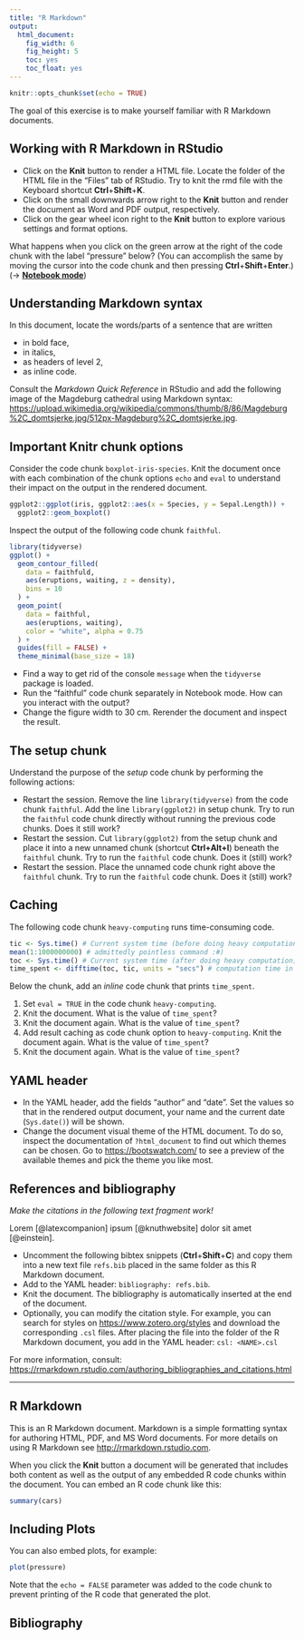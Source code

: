 ---
title: "R Markdown"
output:
  html_document:
    fig_width: 6
    fig_height: 5
    toc: yes
    toc_float: yes
---

```{r setup, include=FALSE}
knitr::opts_chunk$set(echo = TRUE)
```

The goal of this exercise is to make yourself familiar with R Markdown documents.

## Working with R Markdown in RStudio

- Click on the **Knit** button to render a HTML file. Locate the folder of 
the HTML file in the "Files" tab of RStudio. 
Try to knit the rmd file with the Keyboard shortcut **Ctrl**+**Shift**+**K**.
- Click on the small downwards arrow right to the **Knit** button and render the document as Word and PDF output, respectively.
- Click on the gear wheel icon right to the **Knit** button to explore various settings and format options.

What happens when you click on the green arrow at the right of the code chunk with the label "pressure" below? 
(You can accomplish the same by moving the cursor into the code chunk and then pressing **Ctrl**+**Shift**+**Enter**.) 
(-> [**Notebook mode**](https://bookdown.org/yihui/rmarkdown/notebook.html))

## Understanding Markdown syntax

In this document, locate the words/parts of a sentence that are written 

- in bold face,
- in italics,
- as headers of level 2,
- as inline code.

Consult the _Markdown Quick Reference_ in RStudio and add the following image of the Magdeburg cathedral using Markdown syntax: <https://upload.wikimedia.org/wikipedia/commons/thumb/8/86/Magdeburg%2C_domtsjerke.jpg/512px-Magdeburg%2C_domtsjerke.jpg>.

## Important Knitr chunk options

Consider the code chunk `boxplot-iris-species`. 
Knit the document once with each combination of the chunk options `echo` and `eval` to understand their impact on the output in the rendered document.

```{r boxplot-iris-species, echo = TRUE, eval = TRUE}
ggplot2::ggplot(iris, ggplot2::aes(x = Species, y = Sepal.Length)) +
  ggplot2::geom_boxplot()
```

Inspect the output of the following code chunk `faithful`.

```{r faithful}
library(tidyverse)
ggplot() + 
  geom_contour_filled(
    data = faithfuld, 
    aes(eruptions, waiting, z = density), 
    bins = 10
  ) + 
  geom_point(
    data = faithful, 
    aes(eruptions, waiting), 
    color = "white", alpha = 0.75
  ) +
  guides(fill = FALSE) + 
  theme_minimal(base_size = 18)
```

- Find a way to get rid of the console `message` when the `tidyverse` package is loaded. 
- Run the "faithful" code chunk separately in Notebook mode. How can you interact with the output?
- Change the figure width to 30 cm. Rerender the document and inspect the result.

## The setup chunk

Understand the purpose of the _setup_ code chunk by performing the following actions:

- Restart the session. Remove the line `library(tidyverse)` from the code chunk `faithful`. 
Add the line `library(ggplot2)` in setup chunk. 
Try to run the `faithful` code chunk directly  without running the previous code chunks. Does it still work?
- Restart the session. 
Cut `library(ggplot2)` from the setup chunk and place it into a new unnamed chunk (shortcut **Ctrl+Alt+I**) beneath the `faithful` chunk. 
Try to run the `faithful` code chunk.
Does it (still) work?
- Restart the session. 
Place the unnamed code chunk right above the `faithful` chunk. 
Try to run the `faithful` code chunk. 
Does it (still) work?

## Caching

The following code chunk `heavy-computing` runs time-consuming code.

```{r heavy-computing, eval = FALSE}
tic <- Sys.time() # Current system time (before doing heavy computation)
mean(1:1000000000) # admittedly pointless command :#)
toc <- Sys.time() # Current system time (after doing heavy computation)
time_spent <- difftime(toc, tic, units = "secs") # computation time in secs
```

Below the chunk, add an _inline_ code chunk that prints `time_spent`.

1. Set `eval = TRUE` in the code chunk `heavy-computing`.
1. Knit the document. What is the value of `time_spent`?
1. Knit the document again. What is the value of `time_spent`?
1. Add result caching as code chunk option to `heavy-computing`. 
Knit the document again. What is the value of `time_spent`?
1. Knit the document again. What is the value of `time_spent`?

## YAML header

- In the YAML header, add the fields "author" and "date". Set the values so 
that in the rendered output document, your name and the current date (`Sys.date()`) 
will be shown.
- Change the document visual theme of the HTML document. 
To do so, inspect the documentation of `?html_document` to find out which themes can be chosen. 
Go to <https://bootswatch.com/> to see a preview of the available themes and pick 
the theme you like most. 

## References and bibliography

_Make the citations in the following text fragment work! _

Lorem [@latexcompanion] ipsum [@knuthwebsite] dolor sit amet [@einstein].

- Uncomment the following bibtex snippets (**Ctrl**+**Shift**+**C**) and copy them into a new text file `refs.bib` placed in the same folder as this R Markdown document.
- Add to the YAML header: `bibliography: refs.bib`.
- Knit the document. The bibliography is automatically inserted at the end of the document.
- Optionally, you can modify the citation style. For example, you can search for styles on <https://www.zotero.org/styles> and download the corresponding `.csl` files. After placing the file into the folder of the R Markdown document, you add in the YAML header: `csl: <NAME>.csl` 

For more information, consult: <https://rmarkdown.rstudio.com/authoring_bibliographies_and_citations.html>

<!-- @article{einstein, -->
<!--     author =       "Albert Einstein", -->
<!--     title =        "{Zur Elektrodynamik bewegter K{\"o}rper}. ({German}) -->
<!--         [{On} the electrodynamics of moving bodies]", -->
<!--     journal =      "Annalen der Physik", -->
<!--     volume =       "322", -->
<!--     number =       "10", -->
<!--     pages =        "891--921", -->
<!--     year =         "1905", -->
<!--     DOI =          "http://dx.doi.org/10.1002/andp.19053221004" -->
<!-- } -->

<!-- @book{latexcompanion, -->
<!--     author    = "Michel Goossens and Frank Mittelbach and Alexander Samarin", -->
<!--     title     = "The \LaTeX\ Companion", -->
<!--     year      = "1993", -->
<!--     publisher = "Addison-Wesley", -->
<!--     address   = "Reading, Massachusetts" -->
<!-- } -->

<!-- @misc{knuthwebsite, -->
<!--     author    = "Donald Knuth", -->
<!--     title     = "Knuth: Computers and Typesetting", -->
<!--     url       = "http://www-cs-faculty.stanford.edu/\~{}uno/abcde.html" -->
<!-- } -->

----------------------

## R Markdown

This is an R Markdown document. Markdown is a simple formatting syntax for authoring HTML, PDF, and MS Word documents. For more details on using R Markdown see <http://rmarkdown.rstudio.com>.

When you click the **Knit** button a document will be generated that includes both content as well as the output of any embedded R code chunks within the document. You can embed an R code chunk like this:

```{r cars}
summary(cars)
```

## Including Plots

You can also embed plots, for example:

```{r pressure, echo=FALSE}
plot(pressure)
```

Note that the `echo = FALSE` parameter was added to the code chunk to prevent printing of the R code that generated the plot.

## Bibliography